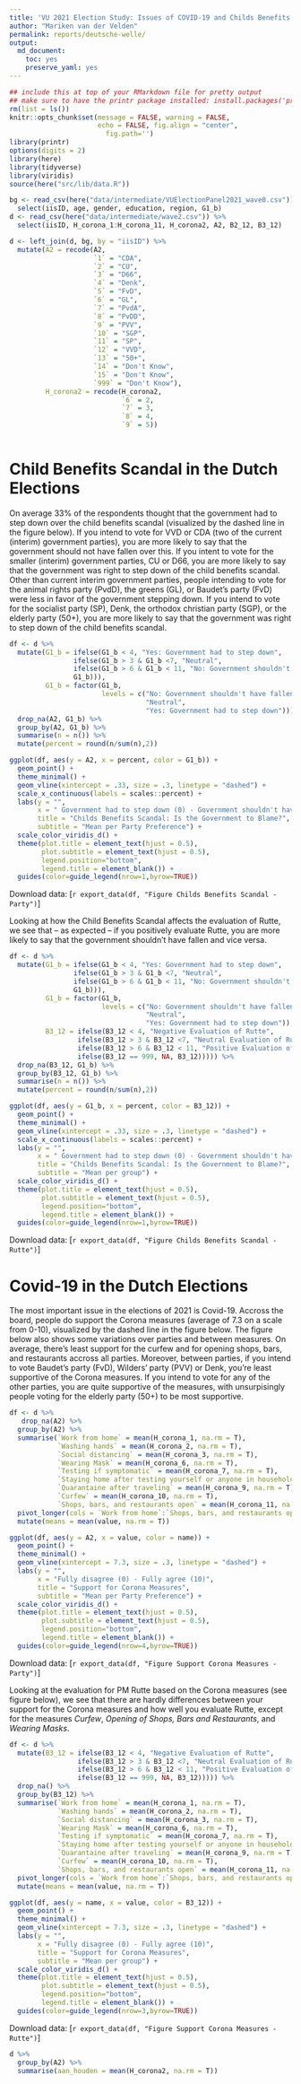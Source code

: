 ```yaml
---
title: 'VU 2021 Election Study: Issues of COVID-19 and Childs Benefits Scandal in Dutch Elections'
author: "Mariken van der Velden"
permalink: reports/deutsche-welle/
output: 
  md_document:
    toc: yes
    preserve_yaml: yes
---
```


```r
## include this at top of your RMarkdown file for pretty output
## make sure to have the printr package installed: install.packages('printr')
rm(list = ls())
knitr::opts_chunk$set(message = FALSE, warning = FALSE, 
                      echo = FALSE, fig.align = "center",
                        fig.path='')
library(printr)
options(digits = 2)
library(here)
library(tidyverse)
library(viridis)
source(here("src/lib/data.R"))
```

```r
bg <- read_csv(here("data/intermediate/VUElectionPanel2021_wave0.csv")) %>%
  select(iisID, age, gender, education, region, G1_b)
d <- read_csv(here("data/intermediate/wave2.csv")) %>%
  select(iisID, H_corona_1:H_corona_11, H_corona2, A2, B2_12, B3_12)

d <- left_join(d, bg, by = "iisID") %>%
  mutate(A2 = recode(A2, 
                     `1` = "CDA",
                     `2` = "CU",
                     `3` = "D66",
                     `4` = "Denk",
                     `5` = "FvD",
                     `6` = "GL",
                     `7` = "PvdA",
                     `8` = "PvDD",
                     `9` = "PVV",
                     `10` = "SGP",
                     `11` = "SP",
                     `12` = "VVD",
                     `13` = "50+",
                     `14` = "Don't Know", 
                     `15` = "Don't Know",
                     `999` = "Don't Know"),
         H_corona2 = recode(H_corona2,
                            `6` = 2,
                            `7` = 3,
                            `8` = 4,
                            `9` = 5)) 
 
```
# Child Benefits Scandal in the Dutch Elections
On average 33% of the respondents thought that the government had to step down over the child benefits scandal (visualized by the dashed line in the figure below).
If you intend to vote for VVD or CDA (two of the current (interim) government parties), you are more likely to say that the government should not have fallen over this.
If you intent to vote for the smaller (interim) government parties, CU or D66, you are more likely to say that the government was right to step down of the child benefits scandal.
Other than current interim government parties, people intending to vote for the animal rights party (PvdD), the greens (GL), or Baudet's party (FvD) were less in favor of the government stepping down. 
If you intend to vote for the socialist party (SP), Denk, the orthodox christian party (SGP), or the elderly party (50+), you are more likely to say that the government was right to step down of the child benefits scandal.

```r
df <- d %>%
  mutate(G1_b = ifelse(G1_b < 4, "Yes: Government had to step down",
                ifelse(G1_b > 3 & G1_b <7, "Neutral",
                ifelse(G1_b > 6 & G1_b < 11, "No: Government shouldn't have fallen",
                G1_b))),
         G1_b = factor(G1_b, 
                       levels = c("No: Government shouldn't have fallen",
                                  "Neutral", 
                                  "Yes: Government had to step down"))) %>%
  drop_na(A2, G1_b) %>%
  group_by(A2, G1_b) %>%
  summarise(n = n()) %>%
  mutate(percent = round(n/sum(n),2))

ggplot(df, aes(y = A2, x = percent, color = G1_b)) +
  geom_point() +
  theme_minimal() +
  geom_vline(xintercept = .33, size = .3, linetype = "dashed") +
  scale_x_continuous(labels = scales::percent) +
  labs(y = "", 
       x = " Government had to step down (0) - Government shouldn't have fallen (10)",
       title = "Childs Benefits Scandal: Is the Government to Blame?",
       subtitle = "Mean per Party Preference") +
  scale_color_viridis_d() +
  theme(plot.title = element_text(hjust = 0.5),
        plot.subtitle = element_text(hjust = 0.5),
        legend.position="bottom",
        legend.title = element_blank()) +
  guides(color=guide_legend(nrow=1,byrow=TRUE))
```

Download data: [`r export_data(df, "Figure Childs Benefits Scandal - Party")`]

Looking at how the Child Benefits Scandal affects the evaluation of Rutte, we see that -- as expected -- if you positively evaluate Rutte, you are more likely to say that the government shouldn't have fallen and vice versa.

```r
df <- d %>%
  mutate(G1_b = ifelse(G1_b < 4, "Yes: Government had to step down",
                ifelse(G1_b > 3 & G1_b <7, "Neutral",
                ifelse(G1_b > 6 & G1_b < 11, "No: Government shouldn't have fallen",
                G1_b))),
         G1_b = factor(G1_b, 
                       levels = c("No: Government shouldn't have fallen",
                                  "Neutral", 
                                  "Yes: Government had to step down")),
         B3_12 = ifelse(B3_12 < 4, "Negative Evaluation of Rutte",
                 ifelse(B3_12 > 3 & B3_12 <7, "Neutral Evaluation of Rutte",
                 ifelse(B3_12 > 6 & B3_12 < 11, "Positive Evaluation of Rutte",
                 ifelse(B3_12 == 999, NA, B3_12))))) %>%
  drop_na(B3_12, G1_b) %>%
  group_by(B3_12, G1_b) %>%
  summarise(n = n()) %>%
  mutate(percent = round(n/sum(n),2)) 

ggplot(df, aes(y = G1_b, x = percent, color = B3_12)) +
  geom_point() +
  theme_minimal() +
  geom_vline(xintercept = .33, size = .3, linetype = "dashed") +
  scale_x_continuous(labels = scales::percent) +
  labs(y = "", 
       x = " Government had to step down (0) - Government shouldn't have fallen (10)",
       title = "Childs Benefits Scandal: Is the Government to Blame?",
       subtitle = "Mean per group") +
  scale_color_viridis_d() +
  theme(plot.title = element_text(hjust = 0.5),
        plot.subtitle = element_text(hjust = 0.5),
        legend.position="bottom",
        legend.title = element_blank()) +
  guides(color=guide_legend(nrow=1,byrow=TRUE))
```

Download data: [`r export_data(df, "Figure Childs Benefits Scandal - Rutte")`]

# Covid-19 in the Dutch Elections

The most important issue in the elections of 2021 is Covid-19.
Accross the board, people do support the Corona measures (average of 7.3 on a scale from 0-10), visualized by the dashed line in the figure below.
The figure below also shows some variations over parties and between measures.
On average, there's least support for the curfew and for opening shops, bars, and restaurants accross all parties.
Moreover, between parties, if you intend to vote Baudet's party (FvD), Wilders' party (PVV) or Denk, you're least supportive of the Corona measures.
If you intend to vote for any of the other parties, you are quite supportive of the measures, with unsurpisingly people voting for the elderly party (50+) to be most supportive.

```r
df <- d %>%
   drop_na(A2) %>%
  group_by(A2) %>%
  summarise(`Work from home` = mean(H_corona_1, na.rm = T),
            `Washing hands` = mean(H_corona_2, na.rm = T),
            `Social distancing` = mean(H_corona_3, na.rm = T),
            `Wearing Mask` = mean(H_corona_6, na.rm = T),
            `Testing if symptomatic` = mean(H_corona_7, na.rm = T),
            `Staying home after testing yourself or anyone in household`  = mean(H_corona_8, na.rm = T),
            `Quarantaine after traveling` = mean(H_corona_9, na.rm = T),
            `Curfew` = mean(H_corona_10, na.rm = T),
            `Shops, bars, and restaurants open` = mean(H_corona_11, na.rm = T)) %>%
  pivot_longer(cols = `Work from home`:`Shops, bars, and restaurants open`) %>%
  mutate(means = mean(value, na.rm = T))

ggplot(df, aes(y = A2, x = value, color = name)) +
  geom_point() +
  theme_minimal() +
  geom_vline(xintercept = 7.3, size = .3, linetype = "dashed") +
  labs(y = "", 
       x = "Fully disagree (0) - Fully agree (10)",
       title = "Support for Corona Measures",
       subtitle = "Mean per Party Preference") +
  scale_color_viridis_d() +
  theme(plot.title = element_text(hjust = 0.5),
        plot.subtitle = element_text(hjust = 0.5),
        legend.position="bottom",
        legend.title = element_blank()) +
  guides(color=guide_legend(nrow=4,byrow=TRUE))
```

Download data: [`r export_data(df, "Figure Support Corona Measures - Party")`]

Looking at the evaluation for PM Rutte based on the Corona measures (see figure below), we see that there are hardly differences between your support for the Corona measures and how well you evaluate Rutte, except for the measures _Curfew_, _Opening of Shops, Bars and Restaurants_, and _Wearing Masks_. 

```r
df <- d %>%
  mutate(B3_12 = ifelse(B3_12 < 4, "Negative Evaluation of Rutte",
                 ifelse(B3_12 > 3 & B3_12 <7, "Neutral Evaluation of Rutte",
                 ifelse(B3_12 > 6 & B3_12 < 11, "Positive Evaluation of Rutte",
                 ifelse(B3_12 == 999, NA, B3_12))))) %>%
  drop_na() %>%
  group_by(B3_12) %>%
  summarise(`Work from home` = mean(H_corona_1, na.rm = T),
            `Washing hands` = mean(H_corona_2, na.rm = T),
            `Social distancing` = mean(H_corona_3, na.rm = T),
            `Wearing Mask` = mean(H_corona_6, na.rm = T),
            `Testing if symptomatic` = mean(H_corona_7, na.rm = T),
            `Staying home after testing yourself or anyone in household`  = mean(H_corona_8, na.rm = T),
            `Quarantaine after traveling` = mean(H_corona_9, na.rm = T),
            `Curfew` = mean(H_corona_10, na.rm = T),
            `Shops, bars, and restaurants open` = mean(H_corona_11, na.rm = T)) %>%
  pivot_longer(cols = `Work from home`:`Shops, bars, and restaurants open`) %>%
  mutate(means = mean(value, na.rm = T))

ggplot(df, aes(y = name, x = value, color = B3_12)) +
  geom_point() +
  theme_minimal() +
  geom_vline(xintercept = 7.3, size = .3, linetype = "dashed") +
  labs(y = "", 
       x = "Fully disagree (0) - Fully agree (10)",
       title = "Support for Corona Measures",
       subtitle = "Mean per group") +
  scale_color_viridis_d() +
  theme(plot.title = element_text(hjust = 0.5),
        plot.subtitle = element_text(hjust = 0.5),
        legend.position="bottom",
        legend.title = element_blank()) +
  guides(color=guide_legend(nrow=3,byrow=TRUE))
```

Download data: [`r export_data(df, "Figure Support Corona Measures - Rutte")`]

```r
d %>%
  group_by(A2) %>%
  summarise(aan_houden = mean(H_corona2, na.rm = T))
```
